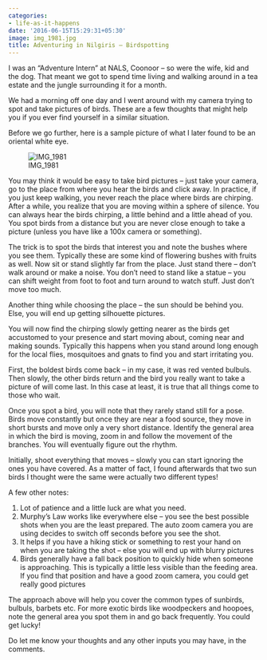 ```yaml
---
categories:
- life-as-it-happens
date: '2016-06-15T15:29:31+05:30'
image: img_1981.jpg
title: Adventuring in Nilgiris – Birdspotting
---
```


I was an “Adventure Intern” at NALS, Coonoor – so were the wife, kid and the dog. That meant we got to spend time living and walking around in a tea estate and the jungle surrounding it for a month.

 We had a morning off one day and I went around with my camera trying to spot and take pictures of birds. These are a few thoughts that might help you if you ever find yourself in a similar situation.

 Before we go further, here is a sample picture of what I later found to be an oriental white eye.

 ![IMG_1981](img_1981.jpg)

 You may think it would be easy to take bird pictures – just take your camera, go to the place from where you hear the birds and click away. In practice, if you just keep walking, you never reach the place where birds are chirping. After a while, you realize that you are moving within a sphere of silence. You can always hear the birds chirping, a little behind and a little ahead of you. You spot birds from a distance but you are never close enough to take a picture (unless you have like a 100x camera or something).

 The trick is to spot the birds that interest you and note the bushes where you see them. Typically these are some kind of flowering bushes with fruits as well. Now sit or stand slightly far from the place. Just stand there – don’t walk around or make a noise. You don’t need to stand like a statue – you can shift weight from foot to foot and turn around to watch stuff. Just don’t move too much.

 Another thing while choosing the place – the sun should be behind you. Else, you will end up getting silhouette pictures.

 You will now find the chirping slowly getting nearer as the birds get accustomed to your presence and start moving about, coming near and making sounds. Typically this happens when you stand around long enough for the local flies, mosquitoes and gnats to find you and start irritating you.

 First, the boldest birds come back – in my case, it was red vented bulbuls. Then slowly, the other birds return and the bird you really want to take a picture of will come last. In this case at least, it is true that all things come to those who wait.

 Once you spot a bird, you will note that they rarely stand still for a pose. Birds move constantly but once they are near a food source, they move in short bursts and move only a very short distance. Identify the general area in which the bird is moving, zoom in and follow the movement of the branches. You will eventually figure out the rhythm.

 Initially, shoot everything that moves – slowly you can start ignoring the ones you have covered. As a matter of fact, I found afterwards that two sun birds I thought were the same were actually two different types!

 A few other notes:

 1. Lot of patience and a little luck are what you need.
2. Murphy’s Law works like everywhere else – you see the best possible shots when you are the least prepared. The auto zoom camera you are using decides to switch off seconds before you see the shot.
3. It helps if you have a hiking stick or something to rest your hand on when you are taking the shot – else you will end up with blurry pictures
4. Birds generally have a fall back position to quickly hide when someone is approaching. This is typically a little less visible than the feeding area. If you find that position and have a good zoom camera, you could get really good pictures

 The approach above will help you cover the common types of sunbirds, bulbuls, barbets etc. For more exotic birds like woodpeckers and hoopoes, note the general area you spot them in and go back frequently. You could get lucky!

 Do let me know your thoughts and any other inputs you may have, in the comments.

<!--
post-444
https://venugvgk.wordpress.com/2016/06/15/adventuring-in-nilgiris-birdspotting/
-->
